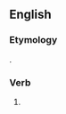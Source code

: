 ==English==

===Etymology===
{{suffix|crave|est|lang=en}}.

===Verb===
{{head|en}}

# {{context|archaic|lang=en}} {{en-archaic second-person singular of|crave|lang=en}}